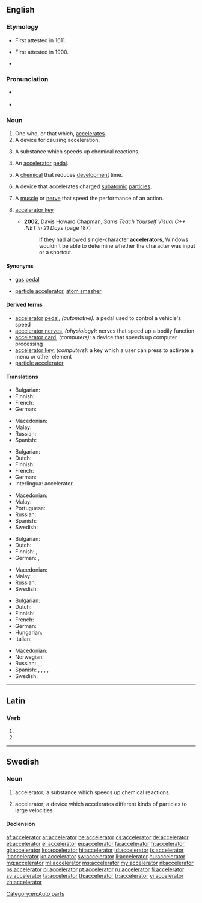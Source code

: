 ==English==

===Etymology===
* First attested in 1611.
* {{sense|motor vehicle}} First attested in 1900.
* {{suffix|accelerate|or}}

===Pronunciation===
* {{a|US}} {{IPA|/æk.ˈsɛl.ə.ˌɹeɪ.tɚ/|/æk.ˈsɛl.ə.ˌɹeɪt.ɚ/|/ɪk.ˈsɛl.ə.ˌɹeɪt.ɚ/}}
* {{audio|en-us-accelerator.ogg|Audio (US)}}

===Noun===
{{en-noun}}

# One who, or that which, [[accelerate]]s.
# A device for causing acceleration.
# {{context|chemistry}} A substance which speeds up chemical reactions.
# {{context|vehicle}} An [[accelerator]] [[pedal]].
# {{context|photography}} A [[chemical]] that reduces [[development]] time.
# {{context|physics}} A device that accelerates charged [[subatomic]] [[particles]].
# {{context|physiology|medical}} A [[muscle]] or [[nerve]] that speed the performance of an action.
# {{computing}} [[accelerator key]]
#* '''2002''', Davis Howard Chapman, ''Sams Teach Yourself Visual C++ .NET in 21 Days'' (page 187)
#*: If they had allowed single-character '''accelerators''', Windows wouldn't be able to determine whether the character was input or a shortcut.

====Synonyms====
* {{sense|accelerator pedal|US}} [[gas pedal]]
* {{sense|accelerates subatomic particles}} [[particle accelerator]], [[atom smasher]]

====Derived terms====
* [[accelerator]] [[pedal]], ''(automotive):'' a pedal used to control a vehicle's speed
* [[accelerator nerves]], ''(physiology):'' nerves that speed up a bodily function
* [[accelerator card]], ''(computers):'' a device that speeds up computer processing
* [[accelerator key]], ''(computers):''  a key which a user can press to activate a menu or other element
* [[particle accelerator]]

====Translations====
{{trans-top|one who, or that which, accelerates}}
* Bulgarian: {{t-|bg|ускорител}}
* Finnish: {{t-|fi|kiihdyttäjä}}
* French: {{t+|fr|accélérateur|m}}
* German: {{t-|de|Beschleuniger|m}}
{{trans-mid}}
* Macedonian: {{t-|mk|забрзувач|m|tr=zab'rzuvač}}
* Malay: {{t-|ms|pemecut}}
* Russian: {{t+|ru|ускоритель|m|sc=Cyrl|tr=uskorítel'}}
* Spanish: {{t+|es|acelerador|m}}
{{trans-bottom}}

{{trans-top|a device for causing acceleration}}
* Bulgarian: {{t-|bg|ускорител}}
* Dutch: {{t-|nl|versneller|m}}
* Finnish: {{t-|fi|kiihdytin}}
* French: {{t+|fr|accélérateur|m}}
* German: {{t-|de|Beschleuniger|m}}
* Interlingua: accelerator
{{trans-mid}}
* Macedonian: {{t-|mk|забрзувач|m|tr=zab'rzuvač}}
* Malay: {{t-|ms|pemecut}}
* Portuguese: {{t+|pt|acelerador}}
* Russian: {{t+|ru|ускоритель|m|sc=Cyrl|tr=uskorítel'}}
* Spanish: {{t+|es|acelerador|m}}
* Swedish: {{t+|sv|accelerator|c}}
{{trans-bottom}}

{{trans-top|a substance which speeds up chemical reactions}}
* Bulgarian: {{t+|bg|катализатор}}
* Dutch: {{t+|nl|katalysator|m}}
* Finnish: {{t+|fi|katalyytti}},  {{t-|fi|kiihdytin}}
* German: {{t-|de|Beschleuniger|m}}, {{t+|de|Katalysator|m}}
{{trans-mid}}
* Macedonian: {{t-|mk|катализатор|m|tr=katalizátor}}
* Malay: {{t-|ms|pencepat}}
* Russian: {{t+|ru|катализатор|m|tr=katalizátor}}
* Swedish: {{t+|sv|accelerator|c}}
{{trans-bottom}}

{{trans-top|accelerator pedal}}
* Bulgarian: {{t-|bg|педал за газта}}
* Dutch: {{t+|nl|gaspedaal|n}}
* Finnish: {{t-|fi|kaasupoljin}}
* French: {{t+|fr|accélérateur|m}}
* German: {{t+|de|Gaspedal|n}}
* Hungarian: {{t+|hu|gázpedál}}
* Italian: {{t+|it|acceleratore}}
{{trans-mid}}
* Macedonian: {{t-|mk|педал за гас|m|tr=pédal za gas}}
* Norwegian: {{t+|no|gasspedal}}
* Russian: {{t-|ru|педаль газа|f|sc=Cyrl|tr=pedál' gáza}}, {{t+|ru|газ|m|sc=Cyrl|tr=gaz}}, {{t+|ru|акселератор|m|sc=Cyrl|tr=akselerátor}}
* Spanish: {{t+|es|acelerador|m}}, {{qualifier|colloquial, Chile}} {{t+|es|chala|f}}, {{t+|es|chancla|f}}  {{qualifier|Costa Rica}}, {{t+|es|chancleta|f}} {{qualifier|Colombia}}, {{t+|es|chola|f}} {{qualifier|Venezuela}}
* Swedish: {{t-|sv|gaspedal|c}}
{{trans-bottom}}

[[Category:en:Auto parts]]

----

==Latin==

===Verb===
{{la-verb-form|accelerātor}}

# {{conjugation of|accelero|accelerō|2|s|fut|pass|imp|lang=la}}
# {{conjugation of|accelero|accelerō|3|s|fut|pass|imp|lang=la}}

----

==Swedish==

===Noun===
{{sv-noun|g=c}}

# {{context|lang=sv|chemistry}} accelerator; a substance which speeds up chemical reactions.
# {{context|lang=sv|physics}} accelerator; a device which accelerates different kinds of particles to large velocities

====Declension====
{{sv-noun-reg-r-c|3=acceleratore}}

[[af:accelerator]]
[[ar:accelerator]]
[[be:accelerator]]
[[cs:accelerator]]
[[de:accelerator]]
[[et:accelerator]]
[[el:accelerator]]
[[eu:accelerator]]
[[fa:accelerator]]
[[fr:accelerator]]
[[gl:accelerator]]
[[ko:accelerator]]
[[hi:accelerator]]
[[id:accelerator]]
[[is:accelerator]]
[[it:accelerator]]
[[kn:accelerator]]
[[sw:accelerator]]
[[li:accelerator]]
[[hu:accelerator]]
[[mg:accelerator]]
[[ml:accelerator]]
[[ms:accelerator]]
[[my:accelerator]]
[[nl:accelerator]]
[[ps:accelerator]]
[[pl:accelerator]]
[[pt:accelerator]]
[[ru:accelerator]]
[[fi:accelerator]]
[[sv:accelerator]]
[[ta:accelerator]]
[[th:accelerator]]
[[tr:accelerator]]
[[vi:accelerator]]
[[zh:accelerator]]
